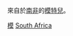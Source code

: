 {{Catnav|頁面分類|各種主題的頁面分類|按國家分類|各國人物|南非人}}
{{Catnav|頁面分類|人物|各國人物|南非人}}
{{Catnav|頁面分類|人物|各職業人物|模特兒}}
{{commons category|Models from South Africa}}

來自於[[南非|南非]]的[[模特兒|模特兒]]。

[[Category:各職業南非人|模]]
[[Category:各國模特兒|South Africa]]